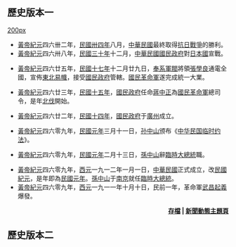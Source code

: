 

==歷史版本一==

[[file:ROC_Gazette_by_Hubei_Military_Government_19111015.jpg|200px]]
*[[黃帝紀元|黃帝紀元]]四六卌二年，[[1945年|民國卅四年]]八月，[[中華民國|中華民國]]最終取得[[抗日戰爭|抗日戰爭]]的勝利。
*[[黃帝紀元|黃帝紀元]]四六卅八年，[[1941年|民國三十年]]十二月，[[中華民國|中華民國]][[國民政府|國民政府]]對[[日本國|日本國]]宣戰。

*[[黃帝紀元|黃帝紀元]]四六廿五年，[[1928年|民國十七年]]十二月廿九日，[[奉系軍閥|奉系軍閥]]將領[[張學良|張學良]]通電全國，宣佈[[東北易幟|東北易幟]]，接受[[國民政府|國民政府]]管轄。[[國民革命軍|國民革命軍]]遂完成統一大業。

*[[黃帝紀元|黃帝紀元]]四六廿三年，[[1926年|民國十五年]]，[[國民政府|國民政府]]任命[[蔣中正|蔣中正]]為[[國民革命軍|國民革命軍]]總司令，是年[[北伐|北伐]]開始。

*[[黃帝紀元|黃帝紀元]]四六廿二年，[[1925年|民國十四年]]，[[國民政府|國民政府]]于[[廣州|廣州]]成立。

*[[黃帝紀元|黃帝紀元]]四六零九年，[[民國元年|民國元年]]三月十一日，[[孙中山|孙中山]]颁布《[[中华民国临时约法|中华民国临时约法]]》。

*[[黃帝紀元|黃帝紀元]]四六零九年，[[民國元年|民國元年]]二月十三日，[[孫中山|孫中山]]辭[[臨時大總統|臨時大總統]]職。

*[[黃帝紀元|黃帝紀元]]四六零九年，[[西元|西元]]一九一二年一月一日，[[中華民國|中華民國]]正式成立，改[[民國紀元|民國紀元]]，是年即為[[民國元年|民國元年]]。[[孫中山|孫中山]]于[[南京|南京]]就任[[臨時大總統|臨時大總統]]。
*[[黃帝紀元|黃帝紀元]]四六零九年，[[西元|西元]]一九一一年十月十日，民前一年，革命軍[[武昌起義|武昌起義]]爆發。

<div align="right">'''[[Portal:中華民國/新聞/存檔|存檔]] | [[Portal:新聞動態|新聞動態主題頁]]'''</div>
==歷史版本二==